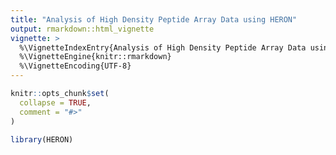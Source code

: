 ```yaml
---
title: "Analysis of High Density Peptide Array Data using HERON"
output: rmarkdown::html_vignette
vignette: >
  %\VignetteIndexEntry{Analysis of High Density Peptide Array Data using HERON}
  %\VignetteEngine{knitr::rmarkdown}
  %\VignetteEncoding{UTF-8}
---
```


```r
knitr::opts_chunk$set(
  collapse = TRUE,
  comment = "#>"
)
```

```r
library(HERON)
```
